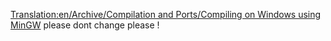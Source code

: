 [[Translation:en/Archive/Compilation and Ports/Compiling on Windows using MinGW]]
please dont change please !